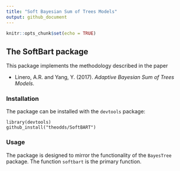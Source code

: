 ```yaml
---
title: "Soft Bayesian Sum of Trees Models"
output: github_document
---
```


```r
knitr::opts_chunk$set(echo = TRUE)
```

## The SoftBart package

This package implements the methodology described in the paper 

- Linero, A.R. and Yang, Y. (2017). *Adaptive Bayesian Sum of Trees Models.* 

### Installation

The package can be installed with the `devtools` package:

    library(devtools)
    github_install("theodds/SoftBART")
    
### Usage

The package is designed to mirror the functionality of the `BayesTree` package.
The function `softbart` is the primary function. 